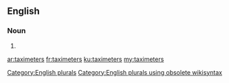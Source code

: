 ==English==

===Noun===
{{head|en}}

# {{plural of|taximeter}}

[[Category:English plurals]][[Category:English plurals using obsolete wikisyntax]]

[[ar:taximeters]]
[[fr:taximeters]]
[[ku:taximeters]]
[[my:taximeters]]